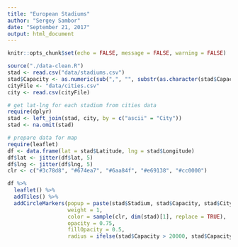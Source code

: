 ```yaml
---
title: "European Stadiums"
author: "Sergey Sambor"
date: "September 21, 2017"
output: html_document
---
```


```r
knitr::opts_chunk$set(echo = FALSE, message = FALSE, warning = FALSE)
```

```r
source("./data-clean.R")
stad <- read.csv("data/stadiums.csv")
stad$Capacity <- as.numeric(sub(",", "", substr(as.character(stad$Capacity), 1, 6)))
cityFile <- "data/cities.csv"
city <- read.csv(cityFile)

# get lat-lng for each stadium from cities data
require(dplyr)
stad <- left_join(stad, city, by = c("ascii" = "City"))
stad <- na.omit(stad)

# prepare data for map
require(leaflet)
df <- data.frame(lat = stad$Latitude, lng = stad$Longitude)
df$lat <- jitter(df$lat, 5)
df$lng <- jitter(df$lng, 5)
clr <- c("#3c78d8", "#674ea7", "#6aa84f", "#e69138", "#cc0000")
```
```r
df %>% 
  leaflet() %>% 
  addTiles() %>% 
  addCircleMarkers(popup = paste(stad$Stadium, stad$Capacity, stad$City, sep = ", "), 
                   weight = 1, 
                   color = sample(clr, dim(stad)[1], replace = TRUE),
                   opacity = 0.75,
                   fillOpacity = 0.5,
                   radius = ifelse(stad$Capacity > 20000, stad$Capacity/5000, 4))
```

